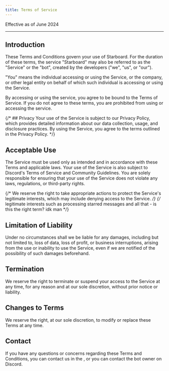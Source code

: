 ```yaml
---
title: Terms of Service
---
```


Effective as of June 2024

---

## Introduction
<LinkCard title="Introduction to Starboard" href="../../about/introduction" />
These Terms and Conditions govern your use of Starboard.
For the duration of these terms, the service "Starboard" may also be referred to as the "Service" or the "bot", created by the developers ("we", "us", or "our").

"You" means the individual accessing or using the Service, or the company, or other legal entity on behalf of which such individual is accessing or using the Service.

By accessing or using the service, you agree to be bound to the Terms of Service.
If you do not agree to these terms, you are prohibited from using or accessing the service.

{/* ## Privacy
Your use of the Service is subject to our Privacy Policy, which provides detailed information about our data collection, usage, and disclosure practices. By using the Service, you agree to the terms outlined in the Privacy Policy. */}

## Acceptable Use
The Service must be used only as intended and in accordance with these Terms and applicable laws.
Your use of the Service is also subject to Discord's <ExternalLink href="https://discord.com/terms">Terms of Service</ExternalLink> and <ExternalLink href="https://discord.com/guidelines">Community Guidelines</ExternalLink>.
You are solely responsible for ensuring that your use of the Service does not violate any laws, regulations, or third-party rights.

{/* We reserve the right to take appropriate actions to protect the Service's legitimate interests, which may include denying access to the Service. */}
{/* legitimate interests such as processing starred messages and all that - is this the right term? idk man */}

## Limitation of Liability
Under no circumstances shall we be liable for any damages, including but not limited to, loss of data, loss of profit, or business interruptions, arising from the use or inability to use the Service, even if we are notified of the possibility of such damages beforehand.

## Termination
We reserve the right to terminate or suspend your access to the Service at any time, for any reason and at our sole discretion, without prior notice or liability.

## Changes to Terms
We reserve the right, at our sole discretion, to modify or replace these Terms at any time.

## Contact
If you have any questions or concerns regarding these Terms and Conditions, you can contact us in the <ExternalLink type={LinkType.Support}/>, or you can contact the bot owner <InlineMention name="@thenoob27" /> on Discord.